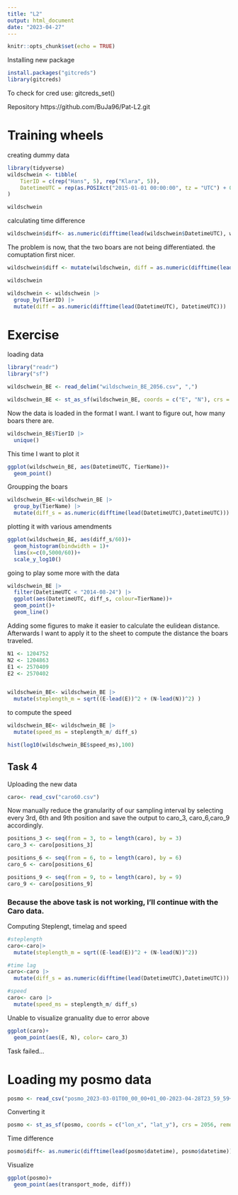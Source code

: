 ---
title: "L2"
output: html_document
date: "2023-04-27"
---

```{r setup, include=FALSE}
knitr::opts_chunk$set(echo = TRUE)
```

Installing new package

```{r}
install.packages("gitcreds")
library(gitcreds)
```
To check for cred use: gitcreds_set()



Repository 
https://github.com/BuJa96/Pat-L2.git

# Training wheels


creating dummy data
```{r}
library(tidyverse)
wildschwein <- tibble(
    TierID = c(rep("Hans", 5), rep("Klara", 5)),
    DatetimeUTC = rep(as.POSIXct("2015-01-01 00:00:00", tz = "UTC") + 0:4 * 15 * 60, 2)
)

wildschwein
```

calculating time difference

```{r}
wildschwein$diff<- as.numeric(difftime(lead(wildschwein$DatetimeUTC), wildschwein$DatetimeUTC))
```

The problem is now, that the two boars are not being differentiated. the comuptation first nicer. 

```{r}
wildschwein$diff <- mutate(wildschwein, diff = as.numeric(difftime(lead(DatetimeUTC), DatetimeUTC)))

wildschwein

wildschwein <- wildschwein |> 
  group_by(TierID) |> 
  mutate(diff = as.numeric(difftime(lead(DatetimeUTC), DatetimeUTC)))

```

# Exercise

loading data
```{r}
library("readr") 
library("sf") 

wildschwein_BE <- read_delim("wildschwein_BE_2056.csv", ",")

wildschwein_BE <- st_as_sf(wildschwein_BE, coords = c("E", "N"), crs = 2056, remove = FALSE)
```

Now the data is loaded in the format I want. I want to figure out, how many boars there are. 

```{r}
wildschwein_BE$TierID |> 
  unique()
```

This time I want to plot it

```{r}
ggplot(wildschwein_BE, aes(DatetimeUTC, TierName))+
  geom_point()
```

Groupping the boars

```{r}
wildschwein_BE<-wildschwein_BE |> 
  group_by(TierName) |> 
  mutate(diff_s = as.numeric(difftime(lead(DatetimeUTC),DatetimeUTC)))
```

plotting it with various amendments

```{r}
ggplot(wildschwein_BE, aes(diff_s/60))+
  geom_histogram(bindwidth = 1)+
  lims(x=c(0,5000/60))+
  scale_y_log10()
```

going to play some more with the data

```{r}
wildschwein_BE |> 
  filter(DatetimeUTC < "2014-08-24") |>
  ggplot(aes(DatetimeUTC, diff_s, colour=TierName))+
  geom_point()+
  geom_line()
```


Adding some figures to make it easier to calculate the eulidean distance.
Afterwards I want to apply it to the sheet to compute the distance the boars traveled.

```{r}
N1 <- 1204752
N2 <- 1204863
E1 <- 2570409
E2 <- 2570402


wildschwein_BE<- wildschwein_BE |> 
  mutate(steplength_m = sqrt((E-lead(E))^2 + (N-lead(N))^2) )

```

to compute the speed

```{r}
wildschwein_BE<- wildschwein_BE |> 
  mutate(speed_ms = steplength_m/ diff_s)

hist(log10(wildschwein_BE$speed_ms),100)
```

## Task 4

Uploading the new data
```{r}
caro<- read_csv("caro60.csv")
```

Now manually reduce the granularity of our sampling interval by selecting every 3rd, 6th and 9th position and save the output to caro_3, caro_6,caro_9 accordingly.

```{r}

positions_3 <- seq(from = 3, to = length(caro), by = 3)
caro_3 <- caro[positions_3]

positions_6 <- seq(from = 6, to = length(caro), by = 6)
caro_6 <- caro[positions_6]

positions_9 <- seq(from = 9, to = length(caro), by = 9)
caro_9 <- caro[positions_9]

```

### Because the above task is not working, I'll continue with the Caro data. 

Computing Steplengt, timelag and speed
```{r}
#steplength 
caro<-caro|> 
  mutate(steplength_m = sqrt((E-lead(E))^2 + (N-lead(N))^2))

#time lag
caro<-caro |> 
  mutate(diff_s = as.numeric(difftime(lead(DatetimeUTC),DatetimeUTC)))

#speed
caro<- caro |> 
  mutate(speed_ms = steplength_m/ diff_s)
```

Unable to visualize granuality due to error above

```{r}
ggplot(caro)+
  geom_point(aes(E, N), color= caro_3)
```

Task failed... 

# Loading my posmo data

```{r}
posmo <- read_csv("posmo_2023-03-01T00_00_00+01_00-2023-04-28T23_59_59+02_00.csv")
```

Converting it

```{r}
posmo <- st_as_sf(posmo, coords = c("lon_x", "lat_y"), crs = 2056, remove = FALSE)
```

Time difference
```{r}
posmo$diff<- as.numeric(difftime(lead(posmo$datetime), posmo$datetime))
```

Visualize

```{r}
ggplot(posmo)+
  geom_point(aes(transport_mode, diff))

```

